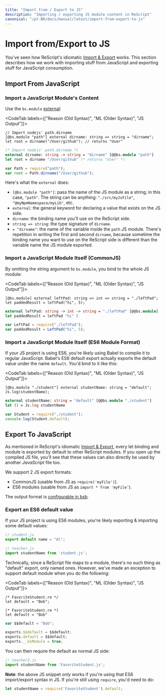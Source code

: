 ```yaml
---
title: "Import from / Export to JS"
description: "Importing / exporting JS module content in ReScript"
canonical: "/pt-BR/docs/manual/latest/import-from-export-to-js"
---
```


# Import from/Export to JS

You've seen how ReScript's idiomatic [Import & Export](import-export.md) works. This section describes how we work with importing stuff from JavaScript and exporting stuff for JavaScript consumption.

## Import From JavaScript

### Import a JavaScript Module's Content

Use the `bs.module` [external](external.md):

<CodeTab labels={["Reason (Old Syntax)", "ML (Older Syntax)", "JS Output"]}>

```re
// Import nodejs' path.dirname
[@bs.module "path"] external dirname: string => string = "dirname";
let root = dirname("/User/github"); // returns "User"
```
```ml
(* Import nodejs' path.dirname *)
external dirname: string -> string = "dirname" [@@bs.module "path"]
let root = dirname "/User/github" (* returns "User" *)
```
```js
var Path = require("path");
var root = Path.dirname("/User/github");
```

</CodeTab>

Here's what the `external` does:

- `[@bs.module "path"]`: pass the name of the JS module as a string; in this case, `"path"`. The string can be anything: `"./src/myJsFile"`, `"@myNpmNamespace/myLib"`, etc.
- `external`: the general keyword for declaring a value that exists on the JS side.
- `dirname`: the binding name you'll use on the ReScript side.
- `string => string`: the type signature of `dirname`.
- `= "dirname"`: the name of the variable inside the `path` JS module. There's repetition in writing the first and second `dirname`, because sometime the binding name you want to use on the ReScript side is different than the variable name the JS module exported.

### Import a JavaScript Module Itself (CommonJS)

By omitting the string argument to `bs.module`, you bind to the whole JS module:

<CodeTab labels={["Reason (Old Syntax)", "ML (Older Syntax)", "JS Output"]}>

```re
[@bs.module] external leftPad: string => int => string = "./leftPad";
let paddedResult = leftPad("hi", 5);
```
```ml
external leftPad: string -> int -> string = "./leftPad" [@@bs.module]
let paddedResult = leftPad "hi" 5
```
```js
var LeftPad = require("./leftPad");
var paddedResult = LeftPad("hi", 5);
```

</CodeTab>

### Import a JavaScript Module Itself (ES6 Module Format)

If your JS project is using ES6, you're likely using Babel to compile it to regular JavaScript. Babel's ES6 default export actually exports the default value under the name `default`. You'd bind to it like this:

<CodeTab labels={["Reason (Old Syntax)", "ML (Older Syntax)", "JS Output"]}>

```re
[@bs.module "./student"] external studentName: string = "default";
Js.log(studentName);
```
```ml
external studentName: string = "default" [@@bs.module "./student"]
let () = Js.log studentName
```
```js
var Student = require("./student");
console.log(Student.default);
```

</CodeTab>

## Export To JavaScript

As mentioned in ReScript's idiomatic [Import & Export](import-export.md), every let binding and module is exported by default to other ReScript modules. If you open up the compiled JS file, you'll see that these values can also directly be used by another _JavaScript_ file too.

We support 2 JS export formats:

- CommonJS (usable from JS as `require('myFile')`).
- ES6 modules (usable from JS as `import * from 'myFile'`).

The output format is [configurable in bsb](build-configuration.md#package-specs).

### Export an ES6 default value

If your JS project is using ES6 modules, you're likely exporting & importing some default values:

```js
// student.js
export default name = "Al";
```

```js
// teacher.js
import studentName from 'student.js';
```

Technically, since a ReScript file maps to a module, there's no such thing as "default" export, only named ones. However, we've made an exception to support default module when you do the following:

<CodeTab labels={["Reason (Old Syntax)", "ML (Older Syntax)", "JS Output"]}>

```re
/* FavoriteStudent.re */
let default = "Bob";
```
```re
(* FavoriteStudent.re *)
let default = "Bob"
```
```js
var $$default = "Bob";

exports.$$default = $$default;
exports.default = $$default;
exports.__esModule = true;
```

</CodeTab>

You can then require the default as normal JS side:

```js
// teacher2.js
import studentName from 'FavoriteStudent.js';
```

**Note**: the above JS snippet _only_ works if you're using that ES6 import/export syntax in JS. If you're still using `require`, you'd need to do:

```js
let studentName = require('FavoriteStudent').default;
```

